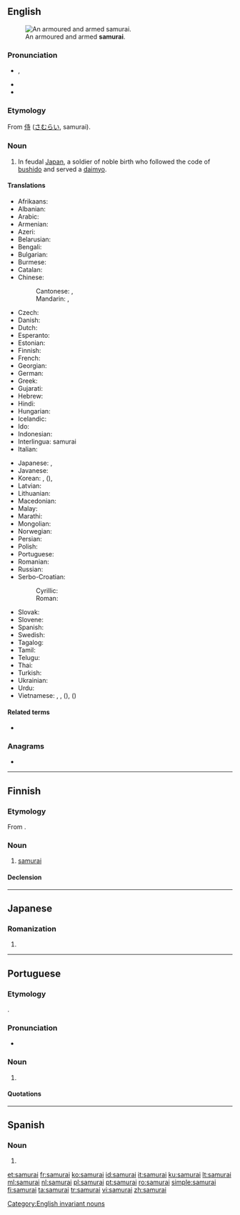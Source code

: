 {{also|Samurai|samurái}}
==English==
{{wikipedia}}
[[File:Samurai with sword.jpg|thumb|An armoured and armed '''samurai'''.]]

===Pronunciation===
* {{enPR|sămʹ(y)ərī'}}, {{IPA|/ˈsæm(j)əˌɹaɪ/|lang=en}}
* {{audio|en-us-samurai.ogg|Audio (US)|lang=en}}
* {{rhymes|æməraɪ|æmjəraɪ|lang=en}}

===Etymology===
From {{etyl|ja|en}} [[侍]] ([[さむらい]], samurai).

===Noun===
{{en-noun|samurai|samurais}}

# In feudal [[Japan]], a soldier of noble birth who followed the code of [[bushido]] and served a [[daimyo]].

====Translations====
{{trans-top|feudal Japanese warrior}}
* Afrikaans: {{t|af|samoerai}}
* Albanian: {{t+|sq|samuraj|m}}
* Arabic: {{t|ar|سَامُورَاي|m}}
* Armenian: {{t+|hy|սամուրայ|sc=Armn}}
* Azeri: {{t|az|samuray}}
* Belarusian: {{t|be|самура́й|m|sc=Cyrl}}
* Bengali: {{t|bn|সামুরাই|tr=samura'i|sc=Beng}}
* Bulgarian: {{t|bg|самура́й|m|sc=Cyrl}}
* Burmese: {{t|my|ဆာမူရိုင်း|sc=Mymr}}
* Catalan: {{t|ca|samurai|m}}
* Chinese:
*: Cantonese: {{t|yue|武士|tr=mou5 si6|sc=Hani}}, {{t|yue|[[日本]][[武士]]|tr=jat6 bun2 mou5 si6|sc=Hani}}
*: Mandarin: {{t+|cmn|武士|tr=wǔshì|sc=Hani}}, {{t|cmn|[[日本]][[武士]]|tr=Rìběn wǔshì|sc=Hani}}
* Czech: {{t|cs|samuraj|m}}
* Danish: {{t|da|samurai}}
* Dutch: {{t+|nl|samoerai|m}}
* Esperanto: {{t|eo|samurajo}}
* Estonian: {{t+|et|samurai}}
* Finnish: {{t+|fi|samurai}}
* French: {{t+|fr|samouraï|m}}
* Georgian: {{t|ka|სამურაი|sc=Geor}}
* German: {{t+|de|Samurai|m}}
* Greek: {{t+|el|σαμουράι|m}}
* Gujarati: {{t-needed|gu}}
* Hebrew: {{t|he|סמוראי|m|tr=samorai}}
* Hindi: {{t|hi|समुराई|m|tr=samurā'ī|sc=Deva}}
* Hungarian: {{t+|hu|szamuráj}}
* Icelandic: {{t|is|samúræji|m}}
* Ido: {{t|io|samurai}}
* Indonesian: {{t+|id|samurai}}
* Interlingua: samurai
* Italian: {{t+|it|samurai|m}}
{{trans-mid}}
* Japanese: {{t+|ja|侍|tr=さむらい, samurai}}, {{t+|ja|武士|tr=ぶし, bushi, もののふ, mononofu}}
* Javanese: {{t-needed|jv}}
* Korean: {{t+|ko|사무라이|sc=Kore}}, {{t+|ko|무사|sc=Kore}} ({{t+|ko|武士|sc=Kore}}), {{qualifier|rare}} {{t+|ko|부시|sc=Kore}}
* Latvian: {{t|lv|samurajs|m}}
* Lithuanian: {{t+|lt|samurajus|m}}
* Macedonian: {{t|mk|самура́ј|m}}
* Malay: {{t|ms|samurai}}
* Marathi: {{t|mr|सामुराइ|m|tr=sāmurāi|sc=Deva}}
* Mongolian: {{t|mn|самурай|sc=Cyrl}}
* Norwegian: {{t|no|samurai|m}}
* Persian: {{t+|fa|سامورایی|tr=sâmurâyi|sc=fa-Arab}}
* Polish: {{t+|pl|samuraj|m}}
* Portuguese: {{t+|pt|samurai|m}}
* Romanian: {{t+|ro|samurai|m}}
* Russian: {{t+|ru|самура́й|m}}
* Serbo-Croatian:
*: Cyrillic: {{t|sh|самурај|m}}
*: Roman: {{t+|sh|samuraj|m}}
* Slovak: {{t|sk|samuraj|m}}
* Slovene: {{t|sl|samuraj|m}}
* Spanish: {{t+|es|samurái|m}}
* Swedish: {{t+|sv|samuraj}}
* Tagalog: {{t|tl|samuray}}
* Tamil: {{t-needed|ta}}
* Telugu: {{t-needed|te}}
* Thai: {{t|th|ซามูไร|tr=saamoorai|sc=Thai}}
* Turkish: {{t+|tr|samuray}}
* Ukrainian: {{t+|uk|самура́й|m|sc=Cyrl}}
* Urdu: {{t|ur|سمرائی|m|tr=samurā'ī|sc=ur-Arab}}
* Vietnamese: {{t|vi|xamurai}}, {{t+|vi|samurai}}, {{t|vi|võ sĩ}} ({{t|vi|武士}}), {{qualifier|rare}} {{t+|vi|thị}} ({{t+|vi|侍}})
{{trans-bottom}}

====Related terms====
* {{l|en|ronin}}

===Anagrams===
* {{l|en|Masuria}}

[[Category:English invariant nouns]]

----

==Finnish==

===Etymology===
From {{etyl|ja|fi}}.

===Noun===
{{head|fi|noun}}

# [[#English|samurai]]

====Declension====
{{fi-decl-maa|samurai|a}}

----

==Japanese==

===Romanization===
{{ja-romaji}}

# {{ja-romanization of|さむらい}}

----

==Portuguese==

===Etymology===
{{bor|pt|ja|さむらい}}.

===Pronunciation===
* {{a|Brazil}} {{IPA|/ˌsɐ.mu.ˈɾaj/|/ˌsa.mu.ˈɾaj/|lang=pt}}

===Noun===
{{pt-noun|m}}

# {{lb|pt|military unit|historical}} {{l|en|samurai}} {{gloss|feudal Japanese warrior}}

====Quotations====
{{seeCites|lang=pt}}

----

==Spanish==

===Noun===
{{head|es|misspelling}}

# {{misspelling of|lang=es|samurái}}

[[et:samurai]]
[[fr:samurai]]
[[ko:samurai]]
[[id:samurai]]
[[it:samurai]]
[[ku:samurai]]
[[lt:samurai]]
[[ml:samurai]]
[[nl:samurai]]
[[pl:samurai]]
[[pt:samurai]]
[[ro:samurai]]
[[simple:samurai]]
[[fi:samurai]]
[[ta:samurai]]
[[tr:samurai]]
[[vi:samurai]]
[[zh:samurai]]